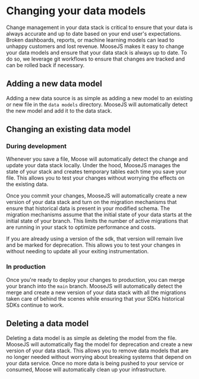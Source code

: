 # Changing your data models
Change management in your data stack is critical to ensure that your data is always accurate and up to date based on your end user's expectations. Broken dashboards, reports, or machine learning models can lead to unhappy customers and lost revenue. MooseJS makes it easy to change your data models and ensure that your data stack is always up to date. To do so, we leverage git workflows to ensure that changes are tracked and can be rolled back if necessary.

## Adding a new data model
Adding a new data source is as simple as adding a new model to an existing or new file in the `data models` directory. MooseJS will automatically detect the new model and add it to the data stack. 

## Changing an existing data model

### During development
Whenever you save a file, Moose will automatically detect the change and update your data stack locally. Under the hood, MooseJS manages the state of your stack and creates temporary tables each time you save your file. This allows you to test your changes without worrying the effects on the existing data. 

Once you commit your changes, MooseJS will automatically create a new version of your data stack and turn on the migration mechanisms that ensure that historical data is present in your modified schema. The migration mechanisms assume that the initial state of your data starts at the initial state of your branch. This limits the number of active migrations that are running in your stack to optimize performance and costs.

If you are already using a version of the sdk, that version will remain live and be marked for deprecation. This allows you to test your changes in without needing to update all your exiting instrumentation.  

### In production
Once you're ready to deploy your changes to production, you can merge your branch into the `main` branch. MooseJS will automatically detect the merge and create a new version of your data stack with all the migrations taken care of behind the scenes while ensuring that your SDKs historical SDKs continue to work.

## Deleting a data model
Deleting a data model is as simple as deleting the model from the file. MooseJS will automatically flag the model for deprecation and create a new version of your data stack. This allows you to remove data models that are no longer needed without worrying about breaking systems that depend on your data service. Once no more data is being pushed to your service or consumed, Moose will automatically clean up your infrastructure.